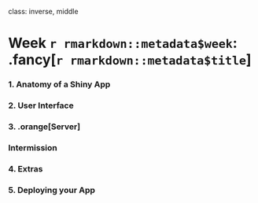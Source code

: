 
class: inverse, middle

# Week `r rmarkdown::metadata$week`: .fancy[`r rmarkdown::metadata$title`]

### 1. Anatomy of a Shiny App
### 2. User Interface
### 3. .orange[Server]

### Intermission

### 4. Extras
### 5. Deploying your App
